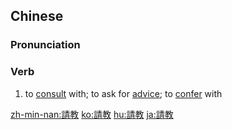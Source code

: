 {{also|请教}}
==Chinese==
{{zh-forms|s=请教}}

===Pronunciation===
{{zh-pron
|m=qǐngjiào
|c=cing2 gaau3
|h=pfs=chhiáng-kau
|mn=chhéng-kàu
|cat=v
}}

===Verb===
{{zh-verb}}

# {{lb|zh|Intermediate Mandarin}} to [[consult]] with; to ask for [[advice]]; to [[confer]] with
#: {{zh-x|向 老師 請教|''to '''ask for advice''' from the teacher''}}

[[zh-min-nan:請教]]
[[ko:請教]]
[[hu:請教]]
[[ja:請教]]
